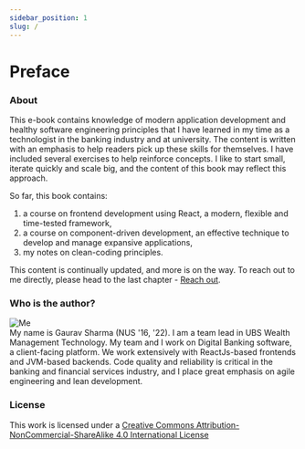 ```yaml
---
sidebar_position: 1
slug: /
---
```


# Preface

### About

This e-book contains knowledge of modern application development and healthy
software engineering principles that I have learned in my time as a
technologist in the banking industry and at university. The content is
written with an emphasis to help readers pick up these skills for themselves.
I have included several exercises to help reinforce concepts. I like to
start small, iterate quickly and scale big, and the content of this book may
reflect this approach.

So far, this book contains:

1. a course on frontend development using React, a
   modern, flexible and time-tested framework,
2. a course on component-driven development, an effective technique to develop
   and manage expansive applications,
3. my notes on clean-coding principles.

This content is continually updated, and more is on the way. To reach
out to me directly, please head to the last chapter - [Reach out](./ReachOut.mdx).

### Who is the author?

<div style={{ display: 'flex', alignItems: 'center' }}>
  <div style={{ marginRight: 20, flexShrink: 0 }}>
    <img
      style={{
        objectFit: 'cover',
        borderRadius: '50%',
        width: 75,
        height: 75,
      }}
      src="img/gs-toon.png"
      alt="Me"
    />
  </div>
  <div>
    My name is Gaurav Sharma (NUS '16, '22). I am a team lead in UBS Wealth
    Management Technology. My team and I work on Digital Banking software, a
    client-facing platform. We work extensively with ReactJs-based frontends and
    JVM-based backends. Code quality and reliability is critical in the banking
    and financial services industry, and I place great emphasis on agile
    engineering and lean development.
  </div>
</div>

### License

This work is licensed under a [Creative Commons Attribution-NonCommercial-ShareAlike 4.0 International License](https://creativecommons.org/licenses/by-nc-sa/4.0/)
